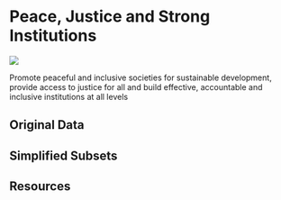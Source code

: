 # Peace, Justice and Strong Institutions

![](images/icons/E-WEB-Goal-16.png){.sdg-icon}

::: {.tagline}
Promote peaceful and inclusive societies for sustainable development, provide access to justice for all and build effective, accountable and inclusive institutions at all levels 
:::

## Original Data

## Simplified Subsets

## Resources
